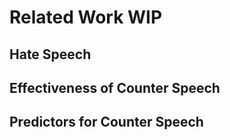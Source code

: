 # Related Work WIP
## Hate Speech
## Effectiveness of Counter Speech
## Predictors for Counter Speech
